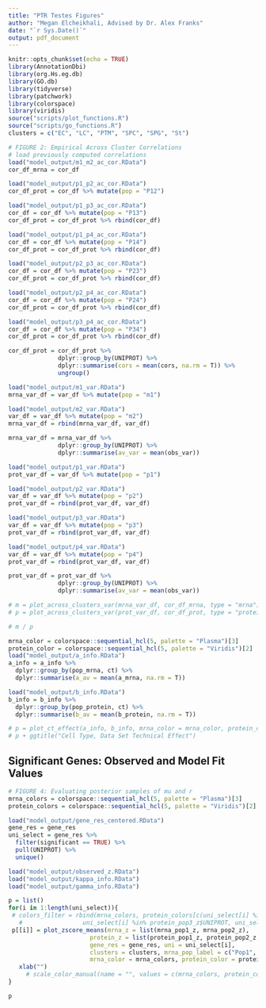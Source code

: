 ```yaml
---
title: "PTR Testes Figures"
author: "Megan Elcheikhali, Advised by Dr. Alex Franks"
date: "`r Sys.Date()`"
output: pdf_document
---
```


```r
knitr::opts_chunk$set(echo = TRUE)
library(AnnotationDbi)
library(org.Hs.eg.db)
library(GO.db)
library(tidyverse)
library(patchwork)
library(colorspace)
library(viridis)
source("scripts/plot_functions.R")
source("scripts/go_functions.R")
clusters = c("EC", "LC", "PTM", "SPC", "SPG", "St")
```

```r
# FIGURE 2: Empirical Across Cluster Correlations
# load previously computed correlations
load("model_output/m1_m2_ac_cor.RData")
cor_df_mrna = cor_df

load("model_output/p1_p2_ac_cor.RData")
cor_df_prot = cor_df %>% mutate(pop = "P12")

load("model_output/p1_p3_ac_cor.RData")
cor_df = cor_df %>% mutate(pop = "P13")
cor_df_prot = cor_df_prot %>% rbind(cor_df)

load("model_output/p1_p4_ac_cor.RData")
cor_df = cor_df %>% mutate(pop = "P14")
cor_df_prot = cor_df_prot %>% rbind(cor_df)

load("model_output/p2_p3_ac_cor.RData")
cor_df = cor_df %>% mutate(pop = "P23")
cor_df_prot = cor_df_prot %>% rbind(cor_df)

load("model_output/p2_p4_ac_cor.RData")
cor_df = cor_df %>% mutate(pop = "P24")
cor_df_prot = cor_df_prot %>% rbind(cor_df)

load("model_output/p3_p4_ac_cor.RData")
cor_df = cor_df %>% mutate(pop = "P34")
cor_df_prot = cor_df_prot %>% rbind(cor_df)

cor_df_prot = cor_df_prot %>%
              dplyr::group_by(UNIPROT) %>%
              dplyr::summarise(cors = mean(cors, na.rm = T)) %>%
              ungroup()

load("model_output/m1_var.RData")
mrna_var_df = var_df %>% mutate(pop = "m1")

load("model_output/m2_var.RData")
var_df = var_df %>% mutate(pop = "m2")
mrna_var_df = rbind(mrna_var_df, var_df)

mrna_var_df = mrna_var_df %>%
              dplyr::group_by(UNIPROT) %>%
              dplyr::summarise(av_var = mean(obs_var))

load("model_output/p1_var.RData")
prot_var_df = var_df %>% mutate(pop = "p1")

load("model_output/p2_var.RData")
var_df = var_df %>% mutate(pop = "p2")
prot_var_df = rbind(prot_var_df, var_df)

load("model_output/p3_var.RData")
var_df = var_df %>% mutate(pop = "p3")
prot_var_df = rbind(prot_var_df, var_df)

load("model_output/p4_var.RData")
var_df = var_df %>% mutate(pop = "p4")
prot_var_df = rbind(prot_var_df, var_df)

prot_var_df = prot_var_df %>%
              dplyr::group_by(UNIPROT) %>%
              dplyr::summarise(av_var = mean(obs_var))

# m = plot_across_clusters_var(mrna_var_df, cor_df_mrna, type = "mrna")
# p = plot_across_clusters_var(prot_var_df, cor_df_prot, type = "protein")

# m / p
```

```r
mrna_color = colorspace::sequential_hcl(5, palette = "Plasma")[3]
protein_color = colorspace::sequential_hcl(5, palette = "Viridis")[2]
load("model_output/a_info.RData")
a_info = a_info %>%
  dplyr::group_by(pop_mrna, ct) %>%
  dplyr::summarise(a_av = mean(a_mrna, na.rm = T))

load("model_output/b_info.RData")
b_info = b_info %>%
  dplyr::group_by(pop_protein, ct) %>%
  dplyr::summarise(b_av = mean(b_protein, na.rm = T))

# p = plot_ct_effect(a_info, b_info, mrna_color = mrna_color, protein_color = protein_color)
# p + ggtitle("Cell Type, Data Set Technical Effect")
```

## Significant Genes: Observed and Model Fit Values

```r
# FIGURE 4: Evaluating posterior samples of mu and r
mrna_colors = colorspace::sequential_hcl(5, palette = "Plasma")[3]
protein_colors = colorspace::sequential_hcl(5, palette = "Viridis")[2]

load("model_output/gene_res_centered.RData")
gene_res = gene_res 
uni_select = gene_res %>% 
  filter(significant == TRUE) %>%
  pull(UNIPROT) %>% 
  unique() 

load("model_output/observed_z.RData")
load("model_output/kappa_info.RData")
load("model_output/gamma_info.RData")

p = list()
for(i in 1:length(uni_select)){
 # colors_filter = rbind(mrna_colors, protein_colors[c(uni_select[i] %in% protein_pop1_z$UNIPROT, uni_select[i] %in% protein_pop2_z$UNIPROT, 
   #                 uni_select[i] %in% protein_pop3_z$UNIPROT, uni_select[i] %in% protein_pop4_z$UNIPROT),])
 p[[i]] = plot_zscore_means(mrna_z = list(mrna_pop1_z, mrna_pop2_z), 
                       protein_z = list(protein_pop1_z, protein_pop2_z, protein_pop3_z, protein_pop4_z), 
                       gene_res = gene_res, uni = uni_select[i], 
                       clusters = clusters, mrna_pop_label = c("Pop1", "Pop2"), protein_pop_label = c("Pop1", "Pop2", "Pop3", "Pop4"),
                       mrna_color = mrna_colors, protein_color = protein_colors) +
   xlab("")
     # scale_color_manual(name = "", values = c(mrna_colors, protein_colors)) 
}

p
```

